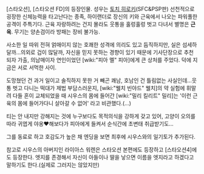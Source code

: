 [스타오션], [스타오션 FD]의 등장인물. 성우는 [[토치 히로키]](SFC&PSP판)
선천적으로 굉장한 신체능력을 타고난다는 종족, 하이랜더로 장신의 키와 근육에서 나오는 파워풀한 공격이 주특기다. 근육 자랑하려는 건지 몰라도 웃통을 훌렁훌렁 벗고 다녀서 별명은 '''근육'''. 무기는 양손검이라 방패는 장비 불가능.

사소한 일 따위 전혀 얽매이지 않는 호쾌한 성격에 의리도 있고 듬직하지만, 실은 섬세하달까...의외로 겁이 많달까, 자신을 믿지 못하는 경향이 있기 때문에 기사단장으로 추천되자 가출, 의남매이자 연인이었던 [wiki:"피아 멜" 피아]에게 큰 상처를 주었다. 덕에 지금은 서로 서먹한 사이.

도망쳤던 건 과거 일이고 솔직하지 못한 거 빼곤 쾌남, 호남인 건 틀림없는 사실인데...웃통 벗고 다니는 떡대가 제법 부담스러운지, [wiki:"웰치 빈야드" 웰치]의 약 실험에 휘말려 다들 혼이 교체되었을 때 시우스의 몸에 들어간 [wiki:"밀리 킬리트" 밀리]는 '이런 근육의 몸에 들어가다니 살아갈 수 없어' 라고 비관했다.(...)

티는 안 내지만 강해지는 것에 누구보다도 목적의식을 강하게 갖고 있어, 고양이 오의를 따라 귀엽게 야옹♥해보다가 피아에게 들켜서 순식간에 초변태 취급받기도...

그를 동료로 하고 호감도가 높은 채 엔딩을 보면 최후에 시우스와의 일기토가 추가된다.

참고로 시우스의 아버지인 라이아스 워렌은 스타오션 본편에도 등장하고 [스타오션4]에도 등장한다. 엣지를 존경해서 자신이 아들이나 딸을 낳으면 이름을 엣지라고 하겠다고 말하기도 한다.(실제로 그러지는 않았지만)
